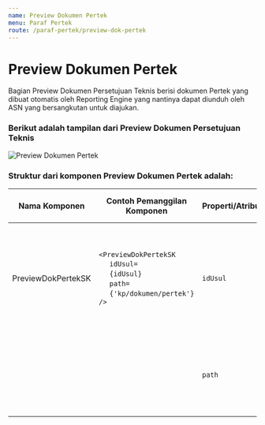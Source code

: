```yaml
---
name: Preview Dokumen Pertek
menu: Paraf Pertek
route: /paraf-pertek/preview-dok-pertek
---
```




# Preview Dokumen Pertek

Bagian Preview Dokumen Persetujuan Teknis berisi dokumen
Pertek yang dibuat otomatis oleh Reporting Engine yang
nantinya dapat diunduh oleh ASN yang bersangkutan untuk diajukan.


### Berikut adalah tampilan dari Preview Dokumen Persetujuan Teknis

![Preview Dokumen Pertek](../../src/img/paraf-pertek/StepOnePP_PreviewDokPertek.jpg)

### Struktur dari komponen Preview Dokumen Pertek adalah:

| Nama Komponen        | Contoh Pemanggilan <br/> Komponen                                                                                                                                                                                                          | Properti/Atribut   | Tipe Data <br/> Atribut | Penjelasan                                                                                                                                                                                               |
| -------------        | ------------------------------------------------------------------------------------------------------------------------------------------------------------------------------------------------------------------------------------------ | ------------------ | ----------------------- | -------------------------------------------------------------------------------------------------------------------------------------------------------------------------------------------------------- |
| PreviewDokPertekSK   |`<PreviewDokPertekSK` <br/> &nbsp;&nbsp;&nbsp;&nbsp;&nbsp;`idUsul=` <br/> &nbsp;&nbsp;&nbsp;&nbsp;&nbsp;`{idUsul}` <br/> &nbsp;&nbsp;&nbsp;&nbsp;&nbsp;`path=` <br/> &nbsp;&nbsp;&nbsp;&nbsp;&nbsp;`{'kp/dokumen/pertek'}`<br/> `/>`        | `idUsul`           | `String`                | Properti idUsul berisi informasi id usulan <br/> yang akan digunakan untuk mengambil <br/> data yang diusulkan sebelumnya.                                                                         |
|                      |                                                                                                                                                                                                                                            | `path`             | `String`                | Properti path berisi path dari dokumen pertimbangan  <br/> teknis (pertek) yang akan ditampilkan                                                                                                          |                                                                                                                                           


